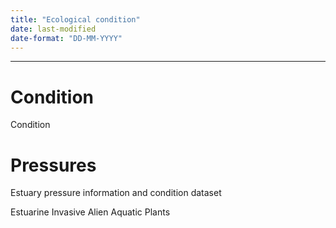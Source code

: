 ```yaml
---
title: "Ecological condition"
date: last-modified
date-format: "DD-MM-YYYY"
---
```


------------------------------------------------------------------------

# Condition

Condition

# Pressures

Estuary pressure information and condition dataset

Estuarine Invasive Alien Aquatic Plants